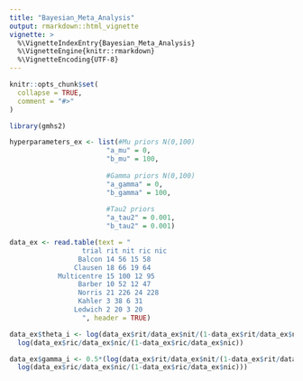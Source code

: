 ```yaml
---
title: "Bayesian_Meta_Analysis"
output: rmarkdown::html_vignette
vignette: >
  %\VignetteIndexEntry{Bayesian_Meta_Analysis}
  %\VignetteEngine{knitr::rmarkdown}
  %\VignetteEncoding{UTF-8}
---
```


```r
knitr::opts_chunk$set(
  collapse = TRUE,
  comment = "#>"
)
```

```r
library(gmhs2)
```

```r
hyperparameters_ex <- list(#Mu priors N(0,100)
                        "a_mu" = 0,
                        "b_mu" = 100,
                        
                        #Gamma priors N(0,100)
                        "a_gamma" = 0,
                        "b_gamma" = 100,
                        
                        #Tau2 priors
                        "a_tau2" = 0.001,
                        "b_tau2" = 0.001)
```

```r
data_ex <- read.table(text = "
                  trial rit nit ric nic
                 Balcon 14 56 15 58
                Clausen 18 66 19 64
            Multicentre 15 100 12 95
                 Barber 10 52 12 47
                 Norris 21 226 24 228
                 Kahler 3 38 6 31
                Ledwich 2 20 3 20
                  ", header = TRUE)

data_ex$theta_i <- log(data_ex$rit/data_ex$nit/(1-data_ex$rit/data_ex$nit))-
  log(data_ex$ric/data_ex$nic/(1-data_ex$ric/data_ex$nic))

data_ex$gamma_i <- 0.5*(log(data_ex$rit/data_ex$nit/(1-data_ex$rit/data_ex$nit))+
  log(data_ex$ric/data_ex$nic/(1-data_ex$ric/data_ex$nic)))
```




